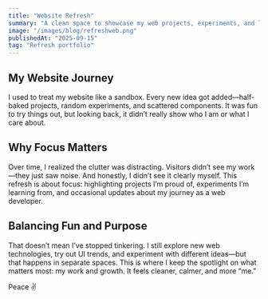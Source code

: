 ```yaml
---
title: "Website Refresh"
summary: "A clean space to showcase my web projects, experiments, and learning journey."
image: "/images/blog/refreshweb.png"
publishedAt: "2025-09-15"
tag: "Refresh portfolio"
---
```


## My Website Journey

I used to treat my website like a sandbox. Every new idea got added—half-baked projects, random experiments, and scattered components. It was fun to try things out, but looking back, it didn’t really show who I am or what I care about.


## Why Focus Matters

Over time, I realized the clutter was distracting. Visitors didn’t see my work—they just saw noise. And honestly, I didn’t see it clearly myself. This refresh is about focus: highlighting projects I’m proud of, experiments I’m learning from, and occasional updates about my journey as a web developer.

## Balancing Fun and Purpose

That doesn’t mean I’ve stopped tinkering. I still explore new web technologies, try out UI trends, and experiment with different ideas—but that happens in separate spaces. This is where I keep the spotlight on what matters most: my work and growth. It feels cleaner, calmer, and more “me.”

Peace ✌️

